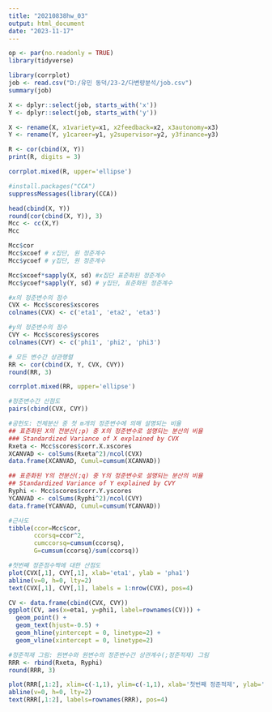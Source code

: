 ```yaml
---
title: "20210838hw_03"
output: html_document
date: "2023-11-17"
---
```


```r
op <- par(no.readonly = TRUE)
library(tidyverse)
```
```r
library(corrplot)
job <- read.csv("D:/유민 동덕/23-2/다변량분석/job.csv")
summary(job)
```
```r
X <- dplyr::select(job, starts_with('x'))
Y <- dplyr::select(job, starts_with('y'))

X <- rename(X, x1variety=x1, x2feedback=x2, x3autonomy=x3)
Y <- rename(Y, y1career=y1, y2supervisor=y2, y3finance=y3)

R <- cor(cbind(X, Y))
print(R, digits = 3)
```
```r
corrplot.mixed(R, upper='ellipse')
```
```r
#install.packages("CCA")
suppressMessages(library(CCA))
```
```r
head(cbind(X, Y))
round(cor(cbind(X, Y)), 3)
Mcc <- cc(X,Y)
Mcc
```
```r
Mcc$cor
Mcc$xcoef # x집단, 원 정준계수
Mcc$ycoef # y집단, 원 정준계수

Mcc$xcoef*sapply(X, sd) #x집단 표준화된 정준계수
Mcc$ycoef*sapply(Y, sd) # y집단, 표준화된 정준계수

#x의 정준변수의 점수
CVX <- Mcc$scores$xscores 
colnames(CVX) <- c('eta1', 'eta2', 'eta3')

#y의 정준변수의 점수
CVY <- Mcc$scores$yscores 
colnames(CVY) <- c('phi1', 'phi2', 'phi3')

# 모든 변수간 상관행렬
RR <- cor(cbind(X, Y, CVX, CVY))
round(RR, 3)

corrplot.mixed(RR, upper='ellipse')

#정준변수간 산점도
pairs(cbind(CVX, CVY))
```
```r
#공헌도: 전체분산 중 첫 m개의 정준변수에 의해 설명되는 비율
## 표준화된 X의 전분산(;p) 중 X의 정준변수로 설명되는 분산의 비율
### Standardized Variance of X explained by CVX
Rxeta <- Mcc$scores$corr.X.xscores
XCANVAD <- colSums(Rxeta^2)/ncol(CVX)
data.frame(XCANVAD, Cumul=cumsum(XCANVAD))
```
```r
## 표준화된 Y의 전분산(;q) 중 Y의 정준변수로 설명되는 분산의 비율
## Standardized Variance of Y explained by CVY
Ryphi <- Mcc$scores$corr.Y.yscores
YCANVAD <- colSums(Ryphi^2)/ncol(CVY)
data.frame(YCANVAD, Cumul=cumsum(YCANVAD))
```
```r
#근사도
tibble(ccor=Mcc$cor,
       ccorsq=ccor^2,
       cumccorsq=cumsum(ccorsq),
       G=cumsum(ccorsq)/sum(ccorsq))
```
```r
#첫번째 정준점수짝에 대한 산점도
plot(CVX[,1], CVY[,1], xlab='eta1', ylab = 'pha1')
abline(v=0, h=0, lty=2)
text(CVX[,1], CVY[,1], labels = 1:nrow(CVX), pos=4)
```
```r
CV <- data.frame(cbind(CVX, CVY))
ggplot(CV, aes(x=eta1, y=phi1, label=rownames(CV))) +
  geom_point() +
  geom_text(hjust=-0.5) +
  geom_hline(yintercept = 0, linetype=2) +
  geom_vline(xintercept = 0, linetype=2)
```
```r
#정준적재 그림: 원변수와 원변수의 정준변수간 상관계수(;정준적재) 그림
RRR <- rbind(Rxeta, Ryphi)
round(RRR, 3)

plot(RRR[,1:2], xlim=c(-1,1), ylim=c(-1,1), xlab='첫번째 정준적제', ylab='두번쨰 정준적재')
abline(v=0, h=0, lty=2)
text(RRR[,1:2], labels=rownames(RRR), pos=4)
```











